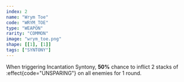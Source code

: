 ```yaml
---
index: 2
name: "Wrym Toe"
code: "WRYM_TOE"
type: "WEAPON"
rarity: "COMMON"
image: "wrym_toe.png"
shape: [[1], [1]]
tags: ["SYNTONY"]
---
```


When triggering Incantation Syntony, **50%** chance to inflict 2 stacks of :effect{code="UNSPARING"} on all enemies for 1 round.
